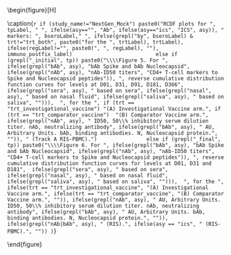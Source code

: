 \begin{figure}[H]
\center

\includegraphics[width=1\textwidth]{`r here("immuno_graphical", "output", attr(config,"config"), paste0("Marker_Rcdf_", ifelse(asy=="","", paste0(asy,"_")), gsub("_initial|_final", "", tp), "_", trt, "_", bsero, "_", reg, study_name, if (study_name == "NextGen_Mock") str_extract(tp, "_(initial|final)$"), ".pdf"))`}

\caption{`r if (study_name!="NextGen_Mock") paste0("RCDF plots for ", tpLabel, " ", ifelse(asy=="", "Ab", ifelse(asy=="ics", "ICS", asy)), " markers: ", bseroLabel," ", ifelse(grepl("by", bseroLabel) & trt!="trt_both", paste0("for the ", trtLabel), trtLabel), ifelse(regLabel!="", paste0(", ", regLabel), ""), immuno_postfix_label)                           else if (grepl("_initial", tp)) paste0("\\\\Figure 5. For ", ifelse(grepl("bAb", asy), "bAb Spike and bAb Nucleocapsid", ifelse(grepl("nAb", asy), "nAb-ID50 titers", "CD4+ T-cell markers to Spike and Nucleocapsid peptides")), ", reverse cumulative distribution function curves for levels at D01, D31, D91, D181, D366",  ifelse(grepl("sera", asy), " based on sera", ifelse(grepl("nasal", asy), " based on nasal fluid", ifelse(grepl("saliva", asy), " based on saliva", ""))),  ", for the ", if (trt == "trt_investigational_vaccine") "(A) Investigational Vaccine arm.", if (trt == "trt_comparator_vaccine")  "(B) Comparator Vaccine arm.", ifelse(grepl("nAb", asy), " ID50, 50\\% inhibitory serum dilution titer. nAb, neutralizing antibody", ifelse(grepl("bAb", asy), " AU, Arbitrary Units. bAb, binding antibodies. N, Nucleocapsid protein.", "")), " (Track A RIS-PBMC).")                else if (grepl("_final", tp)) paste0("\\\\Figure 6. For ", ifelse(grepl("bAb", asy), "bAb Spike and bAb Nucleocapsid", ifelse(grepl("nAb", asy), "nAb-ID50 titers", "CD4+ T-cell markers to Spike and Nucleocapsid peptides")), ", reverse cumulative distribution function curves for levels at D01, D31 and D181",  ifelse(grepl("sera", asy), " based on sera", ifelse(grepl("nasal", asy), " based on nasal fluid", ifelse(grepl("saliva", asy), " based on saliva", ""))),  ", for the ", ifelse(trt == "trt_investigational_vaccine", "(A) Investigational Vaccine arm.", ifelse(trt == "trt_comparator_vaccine", "(B) Comparator Vaccine arm.", "")), ifelse(grepl("nAb", asy), " AU, Arbitrary Units. ID50, 50\\% inhibitory serum dilution titer. nAb, neutralizing antibody", ifelse(grepl("bAb", asy), " AU, Arbitrary Units. bAb, binding antibodies. N, Nucleocapsid protein.", "")), ifelse(grepl("nAb|bAb", asy), " (RIS).", ifelse(asy == "ics", " (RIS-PBMC).", "")) )`}

\end{figure}

\hphantom{Random text to appease the latex god}

